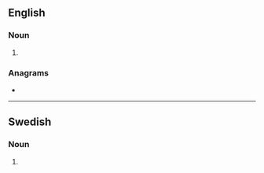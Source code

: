 {{also|Grads}}
==English==

===Noun===
{{head|en|noun plural form}}

# {{plural of|grad|lang=en}}

===Anagrams===
* {{anagrams|en|a=adgrs|dargs|drags|gards}}

----

==Swedish==

===Noun===
{{head|sv|noun form}}

# {{sv-noun-form-indef-gen|grad}}